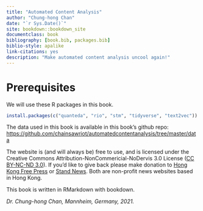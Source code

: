 ```yaml
--- 
title: "Automated Content Analysis"
author: "Chung-hong Chan"
date: "`r Sys.Date()`"
site: bookdown::bookdown_site
documentclass: book
bibliography: [book.bib, packages.bib]
biblio-style: apalike
link-citations: yes
description: "Make automated content analysis uncool again!"
---
```


# Prerequisites

We will use these R packages in this book.

```r
install.packages(c("quanteda", "rio", "stm", "tidyverse", "text2vec"))
```

The data used in this book is available in this book's github repo: [https://github.com/chainsawriot/automatedcontentanalysis/tree/master/data](https://github.com/chainsawriot/automatedcontentanalysis/tree/master/data)

The website is (and will always be) free to use, and is licensed under the Creative Commons Attribution-NonCommericial-NoDervis 3.0 License ([CC BY-NC-ND 3.0](https://creativecommons.org/licenses/by-nc-nd/3.0/)). If you'd like to give back please make donation to [Hong Kong Free Press](https://www.hongkongfp.com/support-hkfp/) or [Stand News](https://mystand.thestandnews.com/). Both are non-profit news websites based in Hong Kong.

This book is written in RMarkdown with bookdown.

_Dr. Chung-hong Chan, Mannheim, Germany, 2021._

